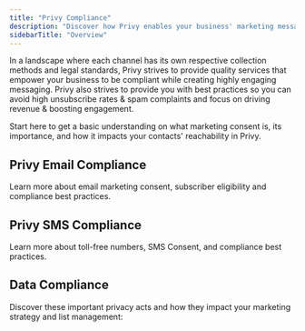 ```yaml
---
title: "Privy Compliance"
description: "Discover how Privy enables your business' marketing messaging to comply with legal standards."
sidebarTitle: "Overview"
---
```


In a landscape where each channel has its own respective collection methods and legal standards, Privy strives to provide quality services that empower your business to be compliant while creating highly engaging messaging. Privy also strives to provide you with best practices so you can avoid high unsubscribe rates & spam complaints and focus on driving revenue & boosting engagement.

<Card title="Understanding Marketing Consent" icon="person-circle-check" horizontal={true} href="/docs/learn/compliance/understand-marketing-consent">
  Start here to get a basic understanding on what marketing consent is, its importance, and how it impacts your contacts' reachability in Privy.
</Card>

## Privy Email Compliance

Learn more about email marketing consent, subscriber eligibility and compliance best practices.

<Card title="Email Compliance Guide" icon="envelope" horizontal={true} href="/docs/learn/compliance/privy-email-compliance" />

<Card title="Understanding Contact Auto-Rejection" icon="circle-x" horizontal={true} href="/docs/learn/compliance/contact-auto-rejection" />

## Privy SMS Compliance

Learn more about toll-free numbers, SMS Consent, and compliance best practices.

<Card title="SMS Compliance Guide" icon="mobile" horizontal={true} href="/docs/learn/compliance/privy-text-compliance" />

<Card title="Toll-Free Message Verification" icon="circle-check" horizontal={true} href="/docs/learn/compliance/toll-free-verification" />

<Card title="Understanding SMS Consent" icon="person-circle-check" horizontal={true} href="/docs/learn/compliance/understand-sms-consent" />

## Data Compliance

Discover these important privacy acts and how they impact your marketing strategy and list management:

<Card title="General Data Protection Regulation (GDPR)" icon="globe" horizontal={true} href="/docs/learn/compliance/gdpr" />

<Card title="California Consumer Privacy Act (CCPA)" icon="globe" horizontal={true} href="/docs/learn/compliance/ccpa" />

<Card title="How does Privy handle GDPR and CCPA requests?" icon="circle-question" horizontal={true} href="/docs/learn/compliance/gdpr-ccpa-requests" />